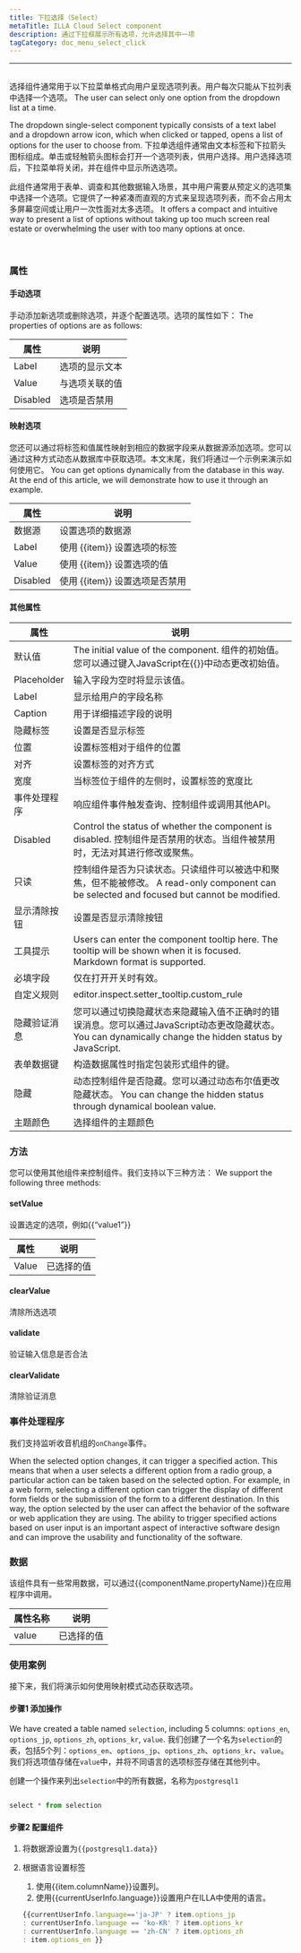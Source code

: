 ```yaml
---
title: 下拉选择（Select）
metaTitle: ILLA Cloud Select component
description: 通过下拉框展示所有选项，允许选择其中一项
tagCategory: doc_menu_select_click
---
```


* * *

## <Heading hidden>下拉选择（Select）</Heading>

选择组件通常用于以下拉菜单格式向用户呈现选项列表。用户每次只能从下拉列表中选择一个选项。 The user can select only one option from the dropdown list at a time.

The dropdown single-select component typically consists of a text label and a dropdown arrow icon, which when clicked or tapped, opens a list of options for the user to choose from. 下拉单选组件通常由文本标签和下拉箭头图标组成。单击或轻触箭头图标会打开一个选项列表，供用户选择。用户选择选项后，下拉菜单将关闭，并在组件中显示所选选项。

此组件通常用于表单、调查和其他数据输入场景，其中用户需要从预定义的选项集中选择一个选项。它提供了一种紧凑而直观的方式来呈现选项列表，而不会占用太多屏幕空间或让用户一次性面对太多选项。 It offers a compact and intuitive way to present a list of options without taking up too much screen real estate or overwhelming the user with too many options at once.

<img src='https://cdn.illacloud.com/official-website/img/docs/assemble/select1.png' alt="" />

<img src='https://cdn.illacloud.com/official-website/img/docs/assemble/select2.png' alt="" />

### 属性

#### 手动选项

手动添加新选项或删除选项，并逐个配置选项。选项的属性如下： The properties of options are as follows: 

| 属性       | 说明      |
| -------- | ------- |
| Label    | 选项的显示文本 |
| Value    | 与选项关联的值 |
| Disabled | 选项是否禁用  |

#### 映射选项

您还可以通过将标签和值属性映射到相应的数据字段来从数据源添加选项。您可以通过这种方式动态从数据库中获取选项。本文末尾，我们将通过一个示例来演示如何使用它。 You can get options dynamically from the database in this way. At the end of this article, we will demonstrate how to use it through an example.

| 属性       | 说明                   |
| -------- | -------------------- |
| 数据源      | 设置选项的数据源             |
| Label    | 使用 {{item}} 设置选项的标签  |
| Value    | 使用 {{item}} 设置选项的值   |
| Disabled | 使用 {{item}} 设置选项是否禁用 |

#### 其他属性

| 属性          | 说明                                                                                                                      |
| ----------- | ----------------------------------------------------------------------------------------------------------------------- |
| 默认值         | The initial value of the component. 组件的初始值。您可以通过键入JavaScript在{{}}中动态更改初始值。                                              |
| Placeholder | 输入字段为空时将显示该值。                                                                                                           |
| Label       | 显示给用户的字段名称                                                                                                              |
| Caption     | 用于详细描述字段的说明                                                                                                             |
| 隐藏标签        | 设置是否显示标签                                                                                                                |
| 位置          | 设置标签相对于组件的位置                                                                                                            |
| 对齐          | 设置标签的对齐方式                                                                                                               |
| 宽度          | 当标签位于组件的左侧时，设置标签的宽度比                                                                                                    |
| 事件处理程序      | 响应组件事件触发查询、控制组件或调用其他API。                                                                                                |
| Disabled    | Control the status of whether the component is disabled. 控制组件是否禁用的状态。当组件被禁用时，无法对其进行修改或聚焦。                               |
| 只读          | 控制组件是否为只读状态。只读组件可以被选中和聚焦，但不能被修改。 A read-only component can be selected and focused but cannot be modified.              |
| 显示清除按钮      | 设置是否显示清除按钮                                                                                                              |
| 工具提示        | Users can enter the component tooltip here. The tooltip will be shown when it is focused. Markdown format is supported. |
| 必填字段        | 仅在打开开关时有效。                                                                                                              |
| 自定义规则       | editor.inspect.setter_tooltip.custom_rule                                                                               |
| 隐藏验证消息      | 您可以通过切换隐藏状态来隐藏输入值不正确时的错误消息。您可以通过JavaScript动态更改隐藏状态。 You can dynamically change the hidden status by JavaScript.         |
| 表单数据键       | 构造数据属性时指定包装形式组件的键。                                                                                                      |
| 隐藏          | 动态控制组件是否隐藏。您可以通过动态布尔值更改隐藏状态。 You can change the hidden status through dynamical boolean value.                          |
| 主题颜色        | 选择组件的主题颜色                                                                                                               |

### 方法

您可以使用其他组件来控制组件。我们支持以下三种方法： We support the following three methods:

#### setValue

设置选定的选项，例如{{“value1”}}

| 属性    | 说明    |
| ----- | ----- |
| Value | 已选择的值 |

#### clearValue

清除所选选项

#### validate

验证输入信息是否合法

#### clearValidate

清除验证消息

### 事件处理程序

我们支持监听收音机组的`onChange`事件。 

When the selected option changes, it can trigger a specified action. This means that when a user selects a different option from a radio group, a particular action can be taken based on the selected option. For example, in a web form, selecting a different option can trigger the display of different form fields or the submission of the form to a different destination. In this way, the option selected by the user can affect the behavior of the software or web application they are using. The ability to trigger specified actions based on user input is an important aspect of interactive software design and can improve the usability and functionality of the software.

### 数据

该组件具有一些常用数据，可以通过{{componentName.propertyName}}在应用程序中调用。

| 属性名称  | 说明    |
| ----- | ----- |
| value | 已选择的值 |

### 使用案例

接下来，我们将演示如何使用映射模式动态获取选项。 

#### 步骤1 添加操作

We have created a table named `selection`, including 5 columns: `options_en`, `options_jp`, `options_zh`, `options_kr`, `value`. 我们创建了一个名为`selection`的表，包括5个列：`options_en`、`options_jp`、`options_zh`、`options_kr`、`value`。我们将选项值存储在`value`中，并将不同语言的选项标签存储在其他列中。 

创建一个操作来列出`selection`中的所有数据，名称为`postgresql1`

<img src='https://cdn.illacloud.com/official-website/img/docs/assemble/radio1.png' alt="" />

```jsx
select * from selection

```

#### 步骤2 配置组件

1.  将数据源设置为`{{postgresql1.data}}` 
2.  根据语言设置标签 

    1.  使用{{item.columnName}}设置列。 
    2.  使用{{currentUserInfo.language}}设置用户在ILLA中使用的语言。

    ```jsx
    {{currentUserInfo.language=='ja-JP' ? item.options_jp
    : currentUserInfo.language == 'ko-KR' ? item.options_kr
    : currentUserInfo.language == 'zh-CN' ? item.options_zh
    : item.options_en }}

    ```

<img src='https://cdn.illacloud.com/official-website/img/docs/assemble/select3.png' alt="" />
